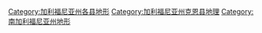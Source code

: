 [[Category:加利福尼亚州各县地形|Category:加利福尼亚州各县地形]]
[[Category:加利福尼亚州克恩县地理|Category:加利福尼亚州克恩县地理]]
[[Category:南加利福尼亚州地形|Category:南加利福尼亚州地形]]